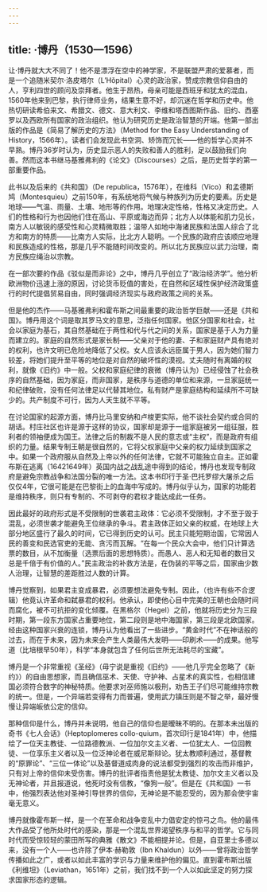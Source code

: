 ```yaml
---
---
---
```

title: ·博丹（1530—1596）
---




让·博丹就大大不同了！他不是漂浮在空中的神学家，不是联盟严肃的爱慕者，而是一个追随米契尔·洛皮塔尔（L’Hǒpital）心灵的政治家，赞成宗教信仰自由的人，亨利四世的顾问及崇拜者。他生于昂热，母亲可能是西班牙和犹太的混血，1560年他来到巴黎，执行律师业务，结果生意不好，却沉迷在哲学和历史中。他热切研读希伯来文、希腊文、德文、意大利文、李维和塔西图斯作品、旧约、西塞罗以及西欧所有国家的政治组织。他认为研究历史是政治智慧的开端。他第一部出版的作品是《简易了解历史的方法》（Method for the Easy Understanding of History，1566年）。读者们会发现此书空洞、矫饰而冗长——他的哲学心灵并不早熟。博丹36岁时认为，历史显示恶人的失败和善人的胜利，足以鼓励我们向善。然而这本书继马基雅弗利的《论文》（Discourses）之后，是历史哲学的第一部重要作品。

此书以及后来的《共和国》（De republica，1576年），在维科（Vico）和孟德斯鸠（Montesquieu）之前150年，有系统地将气候与种族列为历史的要素。历史是地球——气温、雨量、土壤、地形等的作用。地理决定性格，性格又决定历史。人们的性格和行为也因他们住在高山、平原或海边而异；北方人以体能和肌力见长，南方人以敏锐的感受性和心灵精微取胜；温带人如地中海诸民族和法国人综合了北方和南方的特质——比南方人实际，比北方人聪明。一个民族的政府应该顺应地理和民族造成的性格，那是几乎不能随时间改变的。所以北方民族应以武力治理，南方民族应绳治以宗教。

在一部次要的作品《驳似是而非论》之中，博丹几乎创立了“政治经济学”。他分析欧洲物价迅速上涨的原因，讨论货币贬值的害处，在自然和区域性保护经济政策盛行的时代提倡贸易自由，同时强调经济现实与政府政策之间的关系。

但是他的杰作——马基雅弗利和霍布斯之间最重要的政治哲学巨献——还是《共和国》。博丹用这个词是取其罗马文的意思，泛指任何国家。他区分国家和社会，社会以家庭为基石，其自然基础在于两性和代与代之间的关系，国家是基于人为力量而建立的。家庭的自然形式是家长制——父亲对于他的妻、子和家庭财产具有绝对的权利，也许文明已危险地降低了父权。女人应该永远臣属于男人，因为她们智力较差，将她们提升至平等的地位是对自然的破坏性的漠视。丈夫随时有离婚的权利，就像《旧约》中一般。父权和家庭纪律的衰微（博丹认为）已经侵蚀了社会秩序的自然基础，因为家庭，而非国家，是秩序与道德的单位和来源，一旦家庭统一和纪律破败，没有任何法律足以代替其地位。私有财产是家庭结构和延续所不可缺少的。共产制度不可行，因为人天生就不平等。

在讨论国家的起源方面，博丹比马里安纳和卢梭更实际，他不谈社会契约或合同的胡话。村庄社区也许是源于这样的协议，国家却是源于一组家庭被另一组征服，胜利者的领袖便成为国王。法律之后的制裁不是人民的意志或“主权”，而是政府有组织的力量。结果专制王朝是很自然的，它将父权家庭中父亲的权力延续到国家之中。如果一个政府服从自然及上帝以外的任何法律，它就不可能独立自主。正如霍布斯在逃离（16421649年）英国内战之战乱途中得到的结论，博丹也发现专制政府是避免宗教战争和法国分裂的唯一方法。这本书印行于圣·巴托罗缪大屠杀之后仅仅4年，它很可能是在巴黎街上的血海中写成的。博丹似乎认为，国家的功能若是维持秩序，则只有专制的、不可剥夺的君权才能达成此一任务。

因此最好的政府形式是不受限制的世袭君主政体：它必须不受限制，才不至于毁于混乱，必须世袭才能避免王位继承的争斗。君主政体正如父亲的权威，在地球上大部分地区盛行了最久的时间，它已得到历史的认可。民主只能短期治国，它常因人民的善变和民选官吏的无能、贪污而瓦解。“在每一个民众大会中，他们只计算选票的数目，从不加衡量（选票后面的思想特质）。而愚人、恶人和无知者的数目又总是千倍于有价值的人。”民主政治的补救方法是，在伪装的平等之后，国家由少数人治理，让智慧的差距胜过人数的计算。

博丹觉察到，如果君主变成暴君，必须要想法避免专制。因此，（也许有些不合逻辑）他竟认许革命和弑暴君的权利。他承认，即使他心目中完美的王朝也会随时间而腐化，被不可抗拒的变化倾覆。在黑格尔（Hegel）之前，他就将历史分为三段时期，第一段东方国家占重要地位，第二段则是地中海国家，第三段是北欧国家。经由这种国家兴衰的连锁，博丹认为他看出了一些进步。“黄金时代”不在神话般的过去，而在于未来，因为未来会产生人类最伟大发明——印刷术——的成果。他写道（比培根早50年），科学“本身就包含了任何后世所无法耗尽的宝藏”。

博丹是一个非常重视《圣经》（毋宁说是重视《旧约》——他几乎完全忽略了《新约》）的自由思想家，而且确信巫术、天使、守护神、占星术的真实性，也相信建国必须符合数字的神秘特质。他要求对巫师施以极刑，劝告王子们尽可能维持宗教的统一。但是，一个异端若变得有力而普遍，使用武力镇压则是不智之举，最好慢慢让异端皈依公定的信仰。

那种信仰是什么，博丹并未说明，他自己的信仰也是暧昧不明的。在那本未出版的奇书《七人会话》（Heptoplomeres collo-quium，首次印行是1841年）中，他描绘了一位天主教徒、一位路德教派、一位加尔文主义者、一位犹太人、一位回教徒、一位享乐主义者以及一位泛神论者在威尼斯辩论。犹太教顺利通过，基督教的“原罪论”、“三位一体论”以及基督道成肉身的说法都受到强烈的攻击而非维护，只有对上帝的信仰未受伤害。博丹的批评者指责他是犹太教徒、加尔文主义者以及无神论者，并且报道说，他死时没有信教，“像狗一般”。但是在《共和国》一书中，他强烈表达他对圣神引导世界的信仰，无神论是不能忍受的，因为那会使宇宙毫无意义。

博丹就像霍布斯一样，是一个在革命和战争变乱中力倡安定的惊弓之鸟。他的最伟大作品受了他所处时代的感染，那是一个混乱世界渴望秩序与和平的哲学。它与同时代而受惊较轻的蒙田所写的典雅《散文》不能相提并论。但是，自亚里士多德以来，没有一个人——也许除了伊本·赫勒敦（Ibn Khaldun）以外——曾将政治哲学传播如此之广，或者以如此丰富的学识与力量来维护他的偏见。直到霍布斯出版《利维坦》（Leviathan，1651年）之前，我们找不到一个人以如此坚定的努力探求国家形态的逻辑。